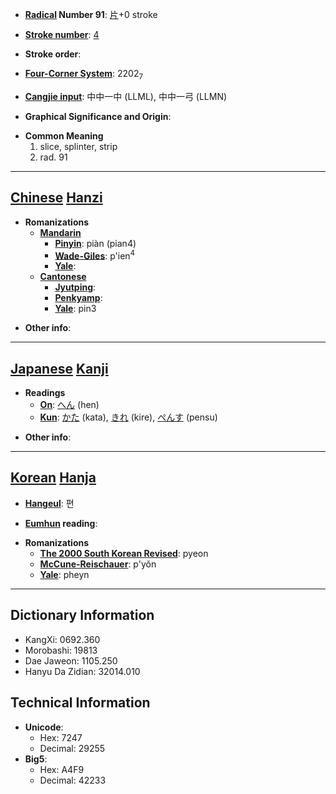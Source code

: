 * '''[[Wiktionary:Chinese radical index| Radical]] Number 91''': [[Wiktionary:Chinese radical index 片|片]]+0 stroke

* '''[[Wiktionary:Chinese total strokes index|Stroke number]]''': [[Wiktionary:Chinese total strokes index 4|4]]

* '''Stroke order''': 

* '''[[Wiktionary:Chinese four corner index|Four-Corner System]]''': 2202<sub>7</sub>

* '''[[Wiktionary:Chinese Cangjie index|Cangjie input]]''': 中中一中 (LLML), 中中一弓 (LLMN)

* '''Graphical Significance and Origin''': 

* '''Common Meaning'''
*#slice, splinter, strip
*# rad. 91


----

== [[Chinese]] [[Hanzi]] ==

* '''Romanizations'''
** '''[[Mandarin]]'''
*** '''[[Pinyin]]''': piàn (pian4)
*** '''[[Wade-Giles]]''': p'ien<sup>4</sup>
*** '''[[Yale]]''': 
** '''[[Cantonese]]'''
*** '''[[Jyutping]]''':
*** '''[[Penkyamp]]''': 
*** '''[[Yale]]''': pin3

* '''Other info''': 

----

== [[Japanese]] [[Kanji]] ==

* '''Readings'''
** '''[[On]]''': [[へん]] (hen)
** '''[[Kun]]''': [[かた]] (kata), [[きれ]] (kire), [[ぺんす]] (pensu)

* '''Other info''':  

----

== [[Korean]] [[Hanja]] ==

* '''[[Hangeul]]''': 편

* '''[[Eumhun]] reading''': 

* '''Romanizations'''
** '''[[The 2000 South Korean Revised Romanization|The 2000 South Korean Revised]]''': pyeon
** '''[[McCune-Reischauer]]''': p'yŏn
** '''[[Yale]]''': pheyn

----

== Dictionary Information ==

* KangXi: 0692.360
* Morobashi: 19813
* Dae Jaweon: 1105.250
* Hanyu Da Zidian: 32014.010

== Technical Information ==

* '''Unicode''':
** Hex: 7247
** Decimal: 29255
* '''Big5''':
** Hex: A4F9
** Decimal: 42233